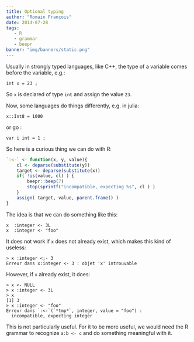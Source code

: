 ```yaml
---
title: Optional typing 
author: "Romain François"
date: 2014-07-28
tags: 
   - R
   - grammar
   - beepr
banner: "img/banners/static.png"
---
```


Usually in strongly typed languages, like C++, the type of a variable comes before the variable, e.g.:

```
int x = 23 ;  
```

So  `x` is declared of type `int` and assign the value `23`.

Now, some languages do things differently, e.g. in julia:

```
x::Int8 = 1000  
```

or go :

```
var i int = 1 ;  
```

So here is a curious thing we can do with R:

```r
`:<-` <- function(x, y, value){
    cl <- deparse(substitute(y))
    target <- deparse(substitute(x))
    if( !is(value, cl) ) {
        beepr::beep(7)
        stop(sprintf("incompatible, expecting %s", cl ) )
    }
    assign( target, value, parent.frame() )
}
```

The idea is that we can do something like this:

```
x  :integer <- 3L  
x  :integer <- "foo"  
```

It does not work if `x` does not already exist, which makes this kind of useless:

```
> x :integer <;- 3
Erreur dans x:integer <- 3 : objet 'x' introuvable  
```

However, if `x` already exist, it does:

```
> x <- NULL
> x :integer <- 3L
> x
[1] 3
> x :integer <- "foo"
Erreur dans `:<-`(`*tmp*`, integer, value = "foo") :  
  incompatible, expecting integer
```

This is not particularly useful. For it to be more useful, we would need the R grammar to recognize `a:b <- c` and do something meaningful with it.
